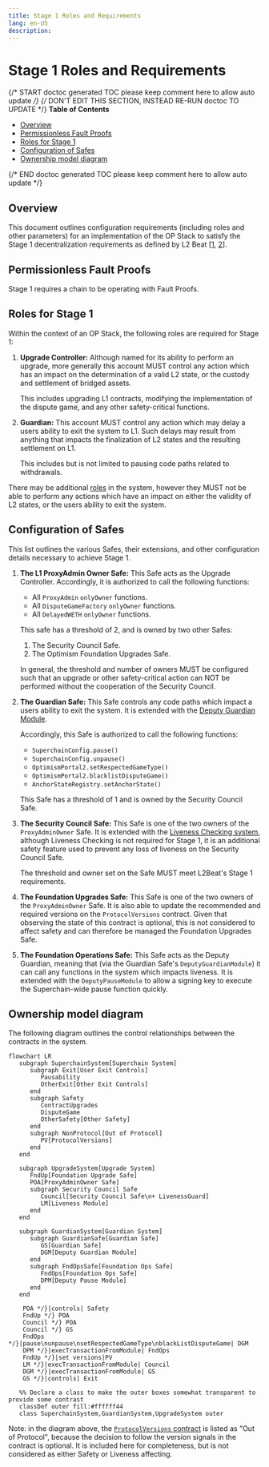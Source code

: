 ```yaml
---
title: Stage 1 Roles and Requirements
lang: en-US
description:
---
```


# Stage 1 Roles and Requirements

{/* START doctoc generated TOC please keep comment here to allow auto update */}
{/* DON'T EDIT THIS SECTION, INSTEAD RE-RUN doctoc TO UPDATE */}
**Table of Contents**

- [Overview](#overview)
- [Permissionless Fault Proofs](#permissionless-fault-proofs)
- [Roles for Stage 1](#roles-for-stage-1)
- [Configuration of Safes](#configuration-of-safes)
- [Ownership model diagram](#ownership-model-diagram)

{/* END doctoc generated TOC please keep comment here to allow auto update */}

## Overview

This document outlines configuration requirements (including roles and other parameters)
for an implementation of the OP Stack to satisfy the Stage 1 decentralization requirements as defined
by
L2 Beat [[1](https://medium.com/l2beat/introducing-stages-a-framework-to-evaluate-rollups-maturity-d290bb22befe), [2](https://medium.com/l2beat/stages-update-security-council-requirements-4c79cea8ef52)].

## Permissionless Fault Proofs

Stage 1 requires a chain to be operating with Fault Proofs.

## Roles for Stage 1

Within the context of an OP Stack, the following roles are required for Stage 1:

1. **Upgrade Controller:** Although named for its ability to perform an upgrade, more generally this
   account MUST control any action which has an impact on the determination of a valid L2 state,
   or the custody and settlement of bridged assets.

   This includes upgrading L1 contracts, modifying the implementation of the dispute game, and
   any other safety-critical functions.

2. **Guardian:** This account MUST control any action which may delay a users ability to
   exit the system to L1. Such delays may result from anything that impacts the finalization of
   L2 states and the resulting settlement on L1.

   This includes but is not limited to pausing code paths related to withdrawals.

There may be additional [roles](./configurability.md#admin-roles) in the system, however they MUST
not be able to perform any actions which have an impact on either the validity of L2 states, or the
users ability to exit the system.

## Configuration of Safes

This list outlines the various Safes, their extensions, and other configuration details necessary to
achieve Stage 1.

1. **The L1 ProxyAdmin Owner Safe:** This Safe acts as the Upgrade Controller. Accordingly, it is
   authorized to call the following functions:

   - All `ProxyAdmin` `onlyOwner` functions.
   - All `DisputeGameFactory` `onlyOwner` functions.
   - All `DelayedWETH` `onlyOwner` functions.

   This safe has a threshold of 2, and is owned by two other Safes:

   1. The Security Council Safe.
   2. The Optimism Foundation Upgrades Safe.

   In general, the threshold and number of owners MUST be configured such that an upgrade
   or other safety-critical action can NOT be performed without the cooperation of the Security Council.

1. **The Guardian Safe:** This Safe controls any code paths which impact a users ability to
   exit the system. It is extended with the
   [Deputy Guardian Module](./safe-extensions.md#deputy-guardian-module).

   Accordingly, this Safe is authorized to call the following functions:

   - `SuperchainConfig.pause()`
   - `SuperchainConfig.unpause()`
   - `OptimismPortal2.setRespectedGameType()`
   - `OptimismPortal2.blacklistDisputeGame()`
   - `AnchorStateRegistry.setAnchorState()`

   This Safe has a threshold of 1 and is owned by the Security Council Safe.

1. **The Security Council Safe:** This Safe is one of the two owners of the `ProxyAdminOwner` Safe.
   It is extended with the [Liveness Checking system](./safe-extensions.md#liveness-checking-system),
   although Liveness Checking is not required for Stage 1, it is an additional safety feature used
   to prevent any loss of liveness on the Security Council Safe.

   The threshold and owner set on the Safe MUST meet L2Beat's Stage 1 requirements.

1. **The Foundation Upgrades Safe:** This Safe is one of the two owners of the `ProxyAdminOwner` Safe.
   It is also able to update the recommended and required versions on the `ProtocolVersions`
   contract. Given that observing the state of this contract is optional, this is not considered to
   affect safety and can therefore be managed the Foundation Upgrades Safe.

1. **The Foundation Operations Safe:** This Safe acts as the Deputy Guardian, meaning that (via the
   Guardian Safe's `DeputyGuardianModule`) it can call any functions in the system which impacts
   liveness. It is extended with the `DeputyPauseModule` to allow a signing key to execute the
   Superchain-wide pause function quickly.

## Ownership model diagram

The following diagram outlines the control relationships between the contracts in the system.

```mermaid
flowchart LR
   subgraph SuperchainSystem[Superchain System]
      subgraph Exit[User Exit Controls]
         Pausability
         OtherExit[Other Exit Controls]
      end
      subgraph Safety
         ContractUpgrades
         DisputeGame
         OtherSafety[Other Safety]
      end
      subgraph NonProtocol[Out of Protocol]
         PV[ProtocolVersions]
      end
   end

   subgraph UpgradeSystem[Upgrade System]
      FndUp[Foundation Upgrade Safe]
      POA[ProxyAdminOwner Safe]
      subgraph Security Council Safe
         Council[Security Council Safe\n+ LivenessGuard]
         LM[Liveness Module]
      end
   end

   subgraph GuardianSystem[Guardian System]
      subgraph GuardianSafe[Guardian Safe]
         GS[Guardian Safe]
         DGM[Deputy Guardian Module]
      end
      subgraph FndOpsSafe[Foundation Ops Safe]
         FndOps[Foundation Ops Safe]
         DPM[Deputy Pause Module]
      end
   end

    POA */}|controls| Safety
    FndUp */} POA
    Council */} POA
    Council */} GS
    FndOps */}|pause\nunpause\nsetRespectedGameType\nblackListDisputeGame| DGM
    DPM */}|execTransactionFromModule| FndOps
    FndUp */}|set versions|PV
    LM */}|execTransactionFromModule| Council
    DGM */}|execTransactionFromModule| GS
    GS */}|controls| Exit

   %% Declare a class to make the outer boxes somewhat transparent to provide some contrast
   classDef outer fill:#ffffff44
   class SuperchainSystem,GuardianSystem,UpgradeSystem outer
```

Note: in the diagram above, the [`ProtocolVersions`
contract](../protocol/superchain-upgrades.md#protocolversions-l1-contract) is listed as "Out of
Protocol", because the decision to follow the version signals in the contract is optional. It is
included here for completeness, but is not considered as either Safety or Liveness affecting.
